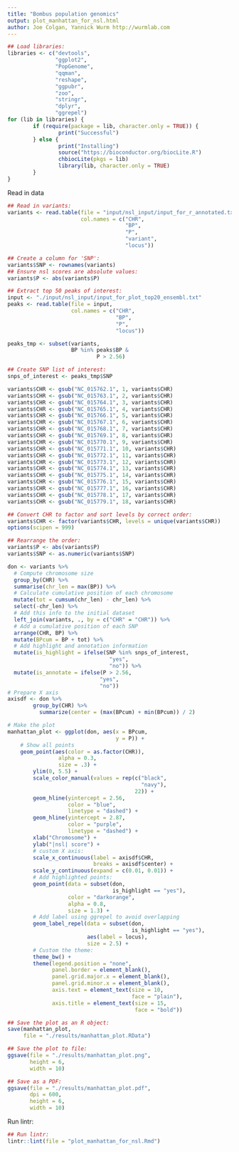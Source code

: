 ```yaml
---
title: "Bombus population genomics"
output: plot_manhattan_for_nsl.html
author: Joe Colgan, Yannick Wurm http://wurmlab.com
---
```


```r
## Load libraries:
libraries <- c("devtools",
               "ggplot2",
               "PopGenome",
               "qqman",
               "reshape",
               "ggpubr",
               "zoo",
               "stringr",
               "dplyr",
               "ggrepel")
for (lib in libraries) {
        if (require(package = lib, character.only = TRUE)) {
                print("Successful")
        } else {
                print("Installing")
                source("https://bioconductor.org/biocLite.R")
                chbiocLite(pkgs = lib)
                library(lib, character.only = TRUE)
        }
}
```

Read in data

```r
## Read in variants:
variants <- read.table(file = "input/nsl_input/input_for_r_annotated.txt",
                       col.names = c("CHR",
                                     "BP",
                                     "P",
                                     "variant",
                                     "locus"))

## Create a column for 'SNP':
variants$SNP <- rownames(variants)
## Ensure nsl scores are absolute values:
variants$P <- abs(variants$P)

## Extract top 50 peaks of interest:
input <- "./input/nsl_input/input_for_plot_top20_ensembl.txt"
peaks <- read.table(file = input,
                    col.names = c("CHR",
                                  "BP",
                                  "P",
                                  "locus"))

peaks_tmp <- subset(variants,
                    BP %in% peaks$BP &
                            P > 2.56)

## Create SNP list of interest:
snps_of_interest <- peaks_tmp$SNP

variants$CHR <- gsub("NC_015762.1", 1, variants$CHR)
variants$CHR <- gsub("NC_015763.1", 2, variants$CHR)
variants$CHR <- gsub("NC_015764.1", 3, variants$CHR)
variants$CHR <- gsub("NC_015765.1", 4, variants$CHR)
variants$CHR <- gsub("NC_015766.1", 5, variants$CHR)
variants$CHR <- gsub("NC_015767.1", 6, variants$CHR)
variants$CHR <- gsub("NC_015768.1", 7, variants$CHR)
variants$CHR <- gsub("NC_015769.1", 8, variants$CHR)
variants$CHR <- gsub("NC_015770.1", 9, variants$CHR)
variants$CHR <- gsub("NC_015771.1", 10, variants$CHR)
variants$CHR <- gsub("NC_015772.1", 11, variants$CHR)
variants$CHR <- gsub("NC_015773.1", 12, variants$CHR)
variants$CHR <- gsub("NC_015774.1", 13, variants$CHR)
variants$CHR <- gsub("NC_015775.1", 14, variants$CHR)
variants$CHR <- gsub("NC_015776.1", 15, variants$CHR)
variants$CHR <- gsub("NC_015777.1", 16, variants$CHR)
variants$CHR <- gsub("NC_015778.1", 17, variants$CHR)
variants$CHR <- gsub("NC_015779.1", 18, variants$CHR)

## Convert CHR to factor and sort levels by correct order:
variants$CHR <- factor(variants$CHR, levels = unique(variants$CHR))
options(scipen = 999)

## Rearrange the order:
variants$P <- abs(variants$P)
variants$SNP <- as.numeric(variants$SNP)

don <- variants %>%
  # Compute chromosome size
  group_by(CHR) %>%
  summarise(chr_len = max(BP)) %>%
  # Calculate cumulative position of each chromosome
  mutate(tot = cumsum(chr_len) - chr_len) %>%
  select(-chr_len) %>%
  # Add this info to the initial dataset
  left_join(variants, ., by = c("CHR" = "CHR")) %>%
  # Add a cumulative position of each SNP
  arrange(CHR, BP) %>%
  mutate(BPcum = BP + tot) %>%
  # Add highlight and annotation information
  mutate(is_highlight = ifelse(SNP %in% snps_of_interest,
                                "yes",
                                "no")) %>%
  mutate(is_annotate = ifelse(P > 2.56,
                             "yes",
                             "no"))
# Prepare X axis
axisdf <- don %>%
        group_by(CHR) %>%
          summarize(center = (max(BPcum) + min(BPcum)) / 2)

# Make the plot
manhattan_plot <- ggplot(don, aes(x = BPcum,
                                  y = P)) +
    # Show all points
    geom_point(aes(color = as.factor(CHR)),
                alpha = 0.3,
                size = .3) +
        ylim(0, 5.5) +
        scale_color_manual(values = rep(c("black",
                                          "navy"),
                                        22)) +
        geom_hline(yintercept = 2.56,
                   color = "blue",
                   linetype = "dashed") +
        geom_hline(yintercept = 2.87,
                   color = "purple",
                   linetype = "dashed") +
        xlab("Chromosome") +
        ylab("|nsl| score") +
        # custom X axis:
        scale_x_continuous(label = axisdf$CHR,
                           breaks = axisdf$center) +
        scale_y_continuous(expand = c(0.01, 0.01)) +
        # Add highlighted points:
        geom_point(data = subset(don,
                                 is_highlight == "yes"),
                   color = "darkorange",
                   alpha = 0.8,
                   size = 1.3) +
        # Add label using ggrepel to avoid overlapping
        geom_label_repel(data = subset(don,
                                       is_highlight == "yes"),
                         aes(label = locus),
                         size = 2.5) +
        # Custom the theme:
        theme_bw() +
        theme(legend.position = "none",
              panel.border = element_blank(),
              panel.grid.major.x = element_blank(),
              panel.grid.minor.x = element_blank(),
              axis.text = element_text(size = 10,
                                       face = "plain"),
              axis.title = element_text(size = 15,
                                        face = "bold"))

## Save the plot as an R object:
save(manhattan_plot,
     file = "./results/manhattan_plot.RData")

## Save the plot to file:
ggsave(file = "./results/manhattan_plot.png",
       height = 6,
       width = 10)

## Save as a PDF:
ggsave(file = "./results/manhattan_plot.pdf",
       dpi = 600,
       height = 6,
       width = 10)
```

Run lintr:

```r
## Run lintr:
lintr::lint(file = "plot_manhattan_for_nsl.Rmd")
```
